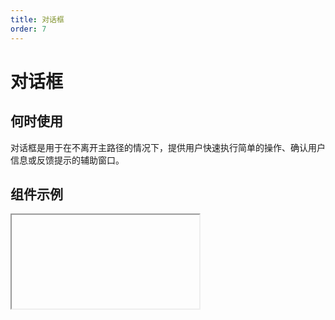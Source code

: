 ```yaml
---
title: 对话框
order: 7
---
```


# 对话框

## 何时使用
对话框是用于在不离开主路径的情况下，提供用户快速执行简单的操作、确认用户信息或反馈提示的辅助窗口。

## 组件示例

<Iframe url="https://www.aliwork.com/developer/dialog-v2?isRenderNav=false" />
  
## 组件属性


<AttrTable dataSource={[{
  attr: '标题', 
  code: 'title', 
  type: 'String', 
  demo: '"标题"', 
  dafault:'', 
  desc: ''
}, {
  attr: '宽度', 
  code: 'width', 
  type: 'String', 
  demo: '"520px"', 
  dafault:'', 
  desc: ''
}, {
  attr: '高度', 
  code: 'height', 
  type: 'String', 
  demo: '"600px"', 
  dafault:'', 
  desc: ''
}, {
  attr: '是否显示', 
  code: 'hasMask', 
  type: 'Boolean', 
  demo: 'true', 
  dafault:'', 
  desc: '可选值：true,false'
}, {
  attr: '显示遮罩', 
  code: 'iconName', 
  type: 'String', 
  demo: '"add"', 
  dafault:'', 
  desc: ''
}, {
  attr: '关闭方式', 
  code: 'closeable', 
  type: 'Array', 
  demo: '["mask"]', 
  dafault:'', 
  desc: '可选值："mask", "esc"'
}, 
{
  attr: '显示 footer', 
  code: 'footer', 
  type: 'Boolean', 
  demo: 'true', 
  dafault:'', 
  desc: '可选值：true,false'
}, 
{
  attr: 'footer 对齐方式', 
  code: 'footerAlign', 
  type: 'String', 
  demo: '"right"', 
  dafault:'', 
  desc: '可选值："left", "right", "center"'
}, 
{
  attr: 'footer 排列方式', 
  code: 'footerActions', 
  type: 'String', 
  demo: '"ok, cancel"', 
  dafault:'', 
  desc: '可选值："ok, cancel", "cancel, ok", "ok", "cancel"'
}, 
{
  attr: 'onOk', 
  code: 'onOk', 
  type: 'function ', 
  demo: '()=>{} ', 
  dafault:'', 
  desc: ''
}, 
{
  attr: 'onCancel', 
  code: 'onCancel', 
  type: 'function ', 
  demo: '()=>{} ', 
  dafault:'', 
  desc: ''
}, 
{
  attr: 'afterClose', 
  code: 'afterClose', 
  type: 'function ', 
  demo: '()=>{} ', 
  dafault:'', 
  desc: ''
}, 
]}
/>
